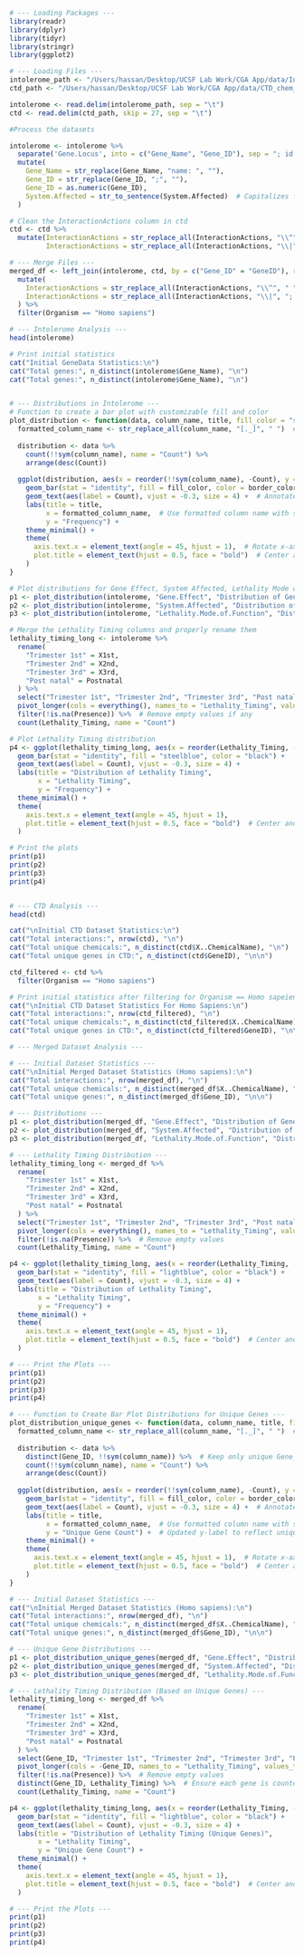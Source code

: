 ```r
# --- Loading Packages ---
library(readr) 
library(dplyr)
library(tidyr)
library(stringr)
library(ggplot2)

```

```r
# --- Loading Files ---
intolerome_path <- "/Users/hassan/Desktop/UCSF Lab Work/CGA App/data/Intolerome.tsv"
ctd_path <- "/Users/hassan/Desktop/UCSF Lab Work/CGA App/data/CTD_chem_gene_ixns.tsv"

intolerome <- read.delim(intolerome_path, sep = "\t")
ctd <- read.delim(ctd_path, skip = 27, sep = "\t")

```

```r
#Process the datasets

intolerome <- intolerome %>%
  separate('Gene.Locus', into = c("Gene_Name", "Gene_ID"), sep = "; id:") %>%
  mutate(
    Gene_Name = str_replace(Gene_Name, "name: ", ""),
    Gene_ID = str_replace(Gene_ID, ";", ""),
    Gene_ID = as.numeric(Gene_ID),
    System.Affected = str_to_sentence(System.Affected)  # Capitalizes first letter, makes rest lowercase
  )

# Clean the InteractionActions column in ctd
ctd <- ctd %>%
  mutate(InteractionActions = str_replace_all(InteractionActions, "\\^", " "),  # Replace ^ with space
         InteractionActions = str_replace_all(InteractionActions, "\\|", "; ")) # Replace | with ;
```

```r
# --- Merge Files ---
merged_df <- left_join(intolerome, ctd, by = c("Gene_ID" = "GeneID"), relationship = "many-to-many") %>%
  mutate(
    InteractionActions = str_replace_all(InteractionActions, "\\^", " "),
    InteractionActions = str_replace_all(InteractionActions, "\\|", "; ")
  ) %>%
  filter(Organism == "Homo sapiens")
```

```r
# --- Intolerome Analysis ---
head(intolerome)

# Print initial statistics
cat("Initial GeneData Statistics:\n")
cat("Total genes:", n_distinct(intolerome$Gene_Name), "\n")
cat("Total genes:", n_distinct(intolerome$Gene_Name), "\n")



```
```r
# --- Distributions in Intolerome ---
# Function to create a bar plot with customizable fill and color
plot_distribution <- function(data, column_name, title, fill_color = "steelblue", border_color = "black") {
  formatted_column_name <- str_replace_all(column_name, "[._]", " ")  # Format column name for axis
  
  distribution <- data %>%
    count(!!sym(column_name), name = "Count") %>%
    arrange(desc(Count))
  
  ggplot(distribution, aes(x = reorder(!!sym(column_name), -Count), y = Count)) +
    geom_bar(stat = "identity", fill = fill_color, color = border_color) +  # Use user-defined colors
    geom_text(aes(label = Count), vjust = -0.3, size = 4) +  # Annotate with counts
    labs(title = title,
         x = formatted_column_name,  # Use formatted column name with spaces
         y = "Frequency") +
    theme_minimal() +
    theme(
      axis.text.x = element_text(angle = 45, hjust = 1),  # Rotate x-axis labels for readability
      plot.title = element_text(hjust = 0.5, face = "bold")  # Center and bold title
    )
}

# Plot distributions for Gene Effect, System Affected, Lethality Mode of Function
p1 <- plot_distribution(intolerome, "Gene.Effect", "Distribution of Gene Effect")
p2 <- plot_distribution(intolerome, "System.Affected", "Distribution of System Affected")
p3 <- plot_distribution(intolerome, "Lethality.Mode.of.Function", "Distribution of Lethality Mode of Function")

# Merge the Lethality Timing columns and properly rename them
lethality_timing_long <- intolerome %>%
  rename(
    "Trimester 1st" = X1st,
    "Trimester 2nd" = X2nd,
    "Trimester 3rd" = X3rd,
    "Post natal" = Postnatal
  ) %>%
  select("Trimester 1st", "Trimester 2nd", "Trimester 3rd", "Post natal") %>%
  pivot_longer(cols = everything(), names_to = "Lethality_Timing", values_to = "Presence") %>%
  filter(!is.na(Presence)) %>%  # Remove empty values if any
  count(Lethality_Timing, name = "Count")

# Plot Lethality Timing distribution
p4 <- ggplot(lethality_timing_long, aes(x = reorder(Lethality_Timing, -Count), y = Count)) +
  geom_bar(stat = "identity", fill = "steelblue", color = "black") +
  geom_text(aes(label = Count), vjust = -0.3, size = 4) +
  labs(title = "Distribution of Lethality Timing",
       x = "Lethality Timing",
       y = "Frequency") +
  theme_minimal() +
  theme(
    axis.text.x = element_text(angle = 45, hjust = 1),
    plot.title = element_text(hjust = 0.5, face = "bold")  # Center and bold title
  )

# Print the plots
print(p1)
print(p2)
print(p3)
print(p4)



```

```r
# --- CTD Analysis ---
head(ctd)

cat("\nInitial CTD Dataset Statistics:\n")
cat("Total interactions:", nrow(ctd), "\n")
cat("Total unique chemicals:", n_distinct(ctd$X..ChemicalName), "\n")
cat("Total unique genes in CTD:", n_distinct(ctd$GeneID), "\n\n")

ctd_filtered <- ctd %>%
  filter(Organism == "Homo sapiens") 

# Print initial statistics after filtering for Organism == Homo sapeiens
cat("\nInitial CTD Dataset Statistics For Homo Sapiens:\n")
cat("Total interactions:", nrow(ctd_filtered), "\n")
cat("Total unique chemicals:", n_distinct(ctd_filtered$X..ChemicalName), "\n")
cat("Total unique genes in CTD:", n_distinct(ctd_filtered$GeneID), "\n\n")
```


```r
# --- Merged Dataset Analysis ---

# --- Initial Dataset Statistics ---
cat("\nInitial Merged Dataset Statistics (Homo sapiens):\n")
cat("Total interactions:", nrow(merged_df), "\n")
cat("Total unique chemicals:", n_distinct(merged_df$X..ChemicalName), "\n")
cat("Total unique genes:", n_distinct(merged_df$Gene_ID), "\n\n")

# --- Distributions ---
p1 <- plot_distribution(merged_df, "Gene.Effect", "Distribution of Gene Effect", fill_color = "lavender", border_color = "black")
p2 <- plot_distribution(merged_df, "System.Affected", "Distribution of System Affected", fill_color = "lightcoral", border_color = "black")
p3 <- plot_distribution(merged_df, "Lethality.Mode.of.Function", "Distribution of Lethality Mode of Function", fill_color = "lightseagreen", border_color = "black")

# --- Lethality Timing Distribution ---
lethality_timing_long <- merged_df %>%
  rename(
    "Trimester 1st" = X1st,
    "Trimester 2nd" = X2nd,
    "Trimester 3rd" = X3rd,
    "Post natal" = Postnatal
  ) %>%
  select("Trimester 1st", "Trimester 2nd", "Trimester 3rd", "Post natal") %>%
  pivot_longer(cols = everything(), names_to = "Lethality_Timing", values_to = "Presence") %>%
  filter(!is.na(Presence)) %>%  # Remove empty values
  count(Lethality_Timing, name = "Count")

p4 <- ggplot(lethality_timing_long, aes(x = reorder(Lethality_Timing, -Count), y = Count)) +
  geom_bar(stat = "identity", fill = "lightblue", color = "black") +
  geom_text(aes(label = Count), vjust = -0.3, size = 4) +
  labs(title = "Distribution of Lethality Timing",
       x = "Lethality Timing",
       y = "Frequency") +
  theme_minimal() +
  theme(
    axis.text.x = element_text(angle = 45, hjust = 1),
    plot.title = element_text(hjust = 0.5, face = "bold")  # Center and bold title
  )

# --- Print the Plots ---
print(p1)
print(p2)
print(p3)
print(p4)
```
```r
# --- Function to Create Bar Plot Distributions for Unique Genes ---
plot_distribution_unique_genes <- function(data, column_name, title, fill_color = "steelblue", border_color = "black") {
  formatted_column_name <- str_replace_all(column_name, "[._]", " ")  # Format column name for axis
  
  distribution <- data %>%
    distinct(Gene_ID, !!sym(column_name)) %>%  # Keep only unique Gene_ID per category
    count(!!sym(column_name), name = "Count") %>%
    arrange(desc(Count))
  
  ggplot(distribution, aes(x = reorder(!!sym(column_name), -Count), y = Count)) +
    geom_bar(stat = "identity", fill = fill_color, color = border_color) +  # Use user-defined colors
    geom_text(aes(label = Count), vjust = -0.3, size = 4) +  # Annotate with counts
    labs(title = title,
         x = formatted_column_name,  # Use formatted column name with spaces
         y = "Unique Gene Count") +  # Updated y-label to reflect unique genes
    theme_minimal() +
    theme(
      axis.text.x = element_text(angle = 45, hjust = 1),  # Rotate x-axis labels for readability
      plot.title = element_text(hjust = 0.5, face = "bold")  # Center and bold title
    )
}

# --- Initial Dataset Statistics ---
cat("\nInitial Merged Dataset Statistics (Homo sapiens):\n")
cat("Total interactions:", nrow(merged_df), "\n")
cat("Total unique chemicals:", n_distinct(merged_df$X..ChemicalName), "\n")
cat("Total unique genes:", n_distinct(merged_df$Gene_ID), "\n\n")

# --- Unique Gene Distributions ---
p1 <- plot_distribution_unique_genes(merged_df, "Gene.Effect", "Distribution of Gene Effect (Unique Genes)", fill_color = "lavender", border_color = "black")
p2 <- plot_distribution_unique_genes(merged_df, "System.Affected", "Distribution of System Affected (Unique Genes)", fill_color = "lightcoral", border_color = "black")
p3 <- plot_distribution_unique_genes(merged_df, "Lethality.Mode.of.Function", "Distribution of Lethality Mode of Function (Unique Genes)", fill_color = "lightseagreen", border_color = "black")

# --- Lethality Timing Distribution (Based on Unique Genes) ---
lethality_timing_long <- merged_df %>%
  rename(
    "Trimester 1st" = X1st,
    "Trimester 2nd" = X2nd,
    "Trimester 3rd" = X3rd,
    "Post natal" = Postnatal
  ) %>%
  select(Gene_ID, "Trimester 1st", "Trimester 2nd", "Trimester 3rd", "Post natal") %>%  # Keep Gene_ID to ensure uniqueness
  pivot_longer(cols = -Gene_ID, names_to = "Lethality_Timing", values_to = "Presence") %>%
  filter(!is.na(Presence)) %>%  # Remove empty values
  distinct(Gene_ID, Lethality_Timing) %>%  # Ensure each gene is counted once per category
  count(Lethality_Timing, name = "Count")

p4 <- ggplot(lethality_timing_long, aes(x = reorder(Lethality_Timing, -Count), y = Count)) +
  geom_bar(stat = "identity", fill = "lightblue", color = "black") +
  geom_text(aes(label = Count), vjust = -0.3, size = 4) +
  labs(title = "Distribution of Lethality Timing (Unique Genes)",
       x = "Lethality Timing",
       y = "Unique Gene Count") +
  theme_minimal() +
  theme(
    axis.text.x = element_text(angle = 45, hjust = 1),
    plot.title = element_text(hjust = 0.5, face = "bold")  # Center and bold title
  )

# --- Print the Plots ---
print(p1)
print(p2)
print(p3)
print(p4)

```

